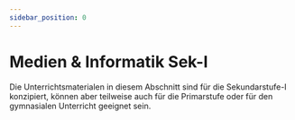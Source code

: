 ```yaml
---
sidebar_position: 0
---
```


# Medien & Informatik Sek-I
Die Unterrichtsmaterialen in diesem Abschnitt sind für die Sekundarstufe-I konzipiert, können aber teilweise auch für
die Primarstufe oder für den gymnasialen Unterricht geeignet sein.

